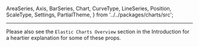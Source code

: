   AreaSeries,
  Axis,
  BarSeries,
  Chart,
  CurveType,
  LineSeries,
  Position,
  ScaleType,
  Settings,
  PartialTheme,
} from '../../packages/charts/src';

<Meta title="Chart Reference/Prop Tables" />

***

Please also see the `Elastic Charts Overview` section in the Introduction for a heartier explanation for some of these props.

<Description markdown={BarSeriesPropsTable} />

<Description markdown={BarWAxisPropsTable} />

<Description markdown={SettingsPropsTable} />

<Description markdown={AxisPropsTable} />

<Description markdown={AreaPropsTable} />

<Description markdown={LinePropsTable} />

